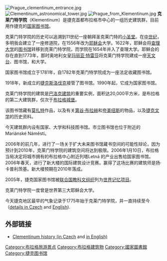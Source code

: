 {{unreferenced|time=2009-12-15T10:36:52+00:00}}
[[Image:Prague_clementinum_entrance.jpg|thumb]]
[[Image:Clementinum_astronomical_tower.jpg|thumb]]
[[Image:Prague_from_Klementinum.jpg|thumb]]
'''克莱门特学院'''（Klementinum）是捷克首都布拉格市中心的一组历史建筑群，目前用作捷克的[[国家图书馆|国家图书馆]]。

克莱门特学院的历史可以追溯到11世纪一座朝拜圣克莱门特的[[小圣堂|小圣堂]]。在[[中世纪|中世纪]]，多明我会建立了一座修道院，在1556年改为[[耶稣会|耶稣会]]大学。1622年，耶稣会将[[查理大学|查理大学]]的[[图书馆|图书馆]]转移到克莱门特学院，而学院在1654年并入了查理大学。耶稣会的存在直到1773年，那时奥地利女皇[[玛丽亚·特雷莎|玛丽亚·特雷莎]]将克莱门特学院建成一座[[天文台|天文台]]、图书馆，和大学。

国家图书馆成立于1781年，自1782年克莱门特学院成为一座法定收藏图书馆。

1918年，新成立的[[捷克斯洛伐克|捷克斯洛伐克]]接管了图书馆。1990年起，它成为国家图书馆。

克莱门特学院的建筑是[[巴洛克建筑|巴洛克建筑]]的重要实例，面积达20,000平方米，是布拉格的第二大建筑群，仅次于[[布拉格城堡|布拉格城堡]]。

该图书馆藏有[[莫扎特|莫扎特]]作品，以及有关[[第谷·布拉赫|第谷·布拉赫]]和[[夸美纽斯|夸美纽斯]]的物品，以及[[捷克文学|捷克文学]]的历史资料。

今天建筑群内设有国家、大学和科技图书馆。市立图书馆也位于附近的 Mariánské Náměstí。

2006年的前几年，进行了一场关于扩大未来图书馆藏书空间的可能性辩论，因为预计到2010年，克莱门特学院的建筑空间将达到极限。2006年1月10日，布拉格当局决定将城市拥有的布拉格中心附近列塔Letná 的产业出售给国家图书馆。2006年春天，进行了新大楼的国际建筑设计竞赛。赢得了这场比赛的建筑师是扬·卡普利茨基。新大楼预期在2010年落成。

2005年，捷克国家图书馆被[[联合国教科文组织|联合国教科文组织]]列为[[世界记忆项目|世界记忆项目]]。

克莱门特学院一度曾是世界第三大耶稣会大学。

今天捷克地区最早的气象记录于1775年始于克莱门特学院，并一直持续至今（[https://web.archive.org/web/20100329063653/http://www.chmi.cz/meteo/ok/klemhist.html details in Czech] and [https://web.archive.org/web/20080424024956/http://www.chmi.cz/meteo/ok/klemhiste.html English]).

==外部链接==
{{Commonscat|Clementinum Prague}}
* [https://web.archive.org/web/20100406010125/http://www.klementinum.cz/pages/page.php3?nazev=Historie_knihovny&submenu3=16 Clementinum history (in Czech] and [https://web.archive.org/web/20100722012639/http://www.klementinum.cz/_en/pages/page.php3?nazev=Klementinum's_History&submenu2=37 in English)]

{{coord|50|05|11|N|14|24|56|E|type:city(70)|display=title}}

[[Category:布拉格旅游景点|Category:布拉格旅游景点]]
[[Category:布拉格建筑物|Category:布拉格建筑物]]
[[Category:國家圖書館|Category:國家圖書館]]
[[Category:捷克图书馆|Category:捷克图书馆]]